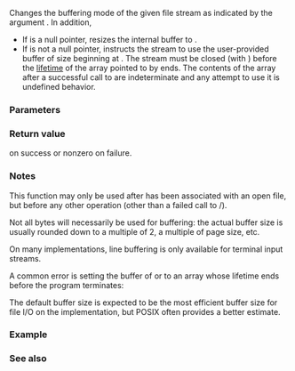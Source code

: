 {{cpp/title|setvbuf}}
{{cpp/io/c/navbar}}
{{ddcl|header=cstdio|
int setvbuf( std::FILE* stream, char* buffer, int mode, std::size_t size );
}}

Changes the buffering mode of the given file stream {{c|stream}} as indicated by the argument {{c|mode}}. In addition,

* If {{c|buffer}} is a null pointer, resizes the internal buffer to {{c|size}}.
* If {{c|buffer}} is not a null pointer, instructs the stream to use the user-provided buffer of size {{c|size}} beginning at {{c|buffer}}. The stream must be closed (with {{lc|std::fclose}}) before the [[cpp/language/lifetime|lifetime]] of the array pointed to by {{c|buffer}} ends. The contents of the array after a successful call to {{lc|std::setvbuf}} are indeterminate and any attempt to use it is undefined behavior.

===Parameters===
{{par begin}}
{{par|stream|the file stream to set the buffer to}}
{{par|buffer|pointer to a buffer for the stream to use or null pointer to change size and mode only}}
{{par|mode|2=buffering mode to use. It can be one of the following values:
{{cpp/io/c/buffering modes}}
}}
{{par|size|size of the buffer}}
{{par end}}

===Return value===
{{c|0}} on success or nonzero on failure.

===Notes===
This function may only be used after {{c|stream}} has been associated with an open file, but before any other operation (other than a failed call to {{lc|std::setbuf}}/{{tt|std::setvbuf}}).

Not all {{c|size}} bytes will necessarily be used for buffering: the actual buffer size is usually rounded down to a multiple of 2, a multiple of page size, etc.

On many implementations, line buffering is only available for terminal input streams.

A common error is setting the buffer of {{tt|stdin}} or {{tt|stdout}} to an array whose lifetime ends before the program terminates:
{{source|1=
int main()
{
    char buf[BUFSIZ];
    std::setbuf(stdin, buf);
} // lifetime of buf ends, undefined behavior
}}

The default buffer size {{lc|BUFSIZ}} is expected to be the most efficient buffer size for file I/O on the implementation, but POSIX [https://pubs.opengroup.org/onlinepubs/9699919799/functions/fstat.html {{tt|fstat}}] often provides a better estimate.

===Example===
{{example
|One use case for changing buffer size is when a better size is known.
|code=
#include &lt;cstdio&gt;
#include &lt;cstdlib&gt;
#include &lt;iostream&gt;
#include &lt;sys/stat.h&gt;

int main()
{
    std::FILE* fp = std::fopen("/tmp/test.txt", "w+");
    if (!fp)
    {
        std::perror("fopen");
        return EXIT_FAILURE;
    }

    struct stat stats;
    if (fstat(fileno(fp), &amp;stats) == -1) // POSIX only
    {
        std::perror("fstat");
        return EXIT_FAILURE;
    }

    std::cout &lt;&lt; "BUFSIZ is " &lt;&lt; BUFSIZ &lt;&lt; ", but optimal block size is "
              &lt;&lt; stats.st_blksize &lt;&lt; '\n';
    if (std::setvbuf(fp, nullptr, _IOFBF, stats.st_blksize) != 0)
    {
        std::perror("setvbuf failed"); // POSIX version sets errno
        return EXIT_FAILURE;
    }

    // Read entire file: use truss/strace to observe the read(2) syscalls used
    for (int ch; (ch = std::fgetc(fp)) != EOF;)
    {}

    std::fclose(fp);
    return EXIT_SUCCESS;
}
|p=true
|output=
BUFSIZ is 8192, but optimal block size is 65536
}}

===See also===
{{dsc begin}}
{{dsc inc|cpp/io/c/dsc setbuf}}
{{dsc inc|cpp/io/basic_filebuf/dsc setbuf}}
{{dsc see c|c/io/setvbuf}}
{{dsc end}}

{{langlinks|de|es|fr|it|ja|pt|ru|zh}}